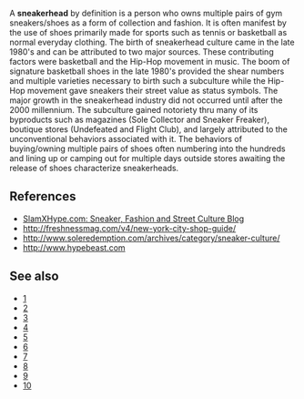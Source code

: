 A '''sneakerhead''' by definition is a person who owns multiple pairs of gym sneakers/shoes as a form of collection and fashion.  It is often manifest by the use of shoes primarily made for sports such as tennis or basketball as normal everyday clothing.  The birth of sneakerhead culture came in the late 1980's and can be attributed to two major sources.  These contributing factors were basketball and the Hip-Hop movement in music.  The boom of signature basketball shoes in the late 1980's provided the shear numbers and multiple varieties necessary to birth such a subculture while the Hip-Hop movement gave sneakers their street value as status symbols.  The major growth in the sneakerhead industry did not occurred until after the 2000 millennium.  The subculture gained notoriety thru many of its byproducts such as magazines (Sole Collector and Sneaker Freaker), boutique stores (Undefeated and Flight Club), and largely attributed to the unconventional behaviors associated with it.  The behaviors of buying/owning multiple pairs of shoes often numbering into the hundreds and lining up or camping out for multiple days outside stores awaiting the release of shoes characterize sneakerheads.

==References==
*[http://www.slamxhype.com SlamXHype.com: Sneaker, Fashion and Street Culture Blog]
*http://freshnessmag.com/v4/new-york-city-shop-guide/
*http://www.soleredemption.com/archives/category/sneaker-culture/
*http://www.hypebeast.com

== See also ==
*[http://freshnessmag.com/v4/]
*[http://www.nike.com/nikeskateboarding/v2/main.html]
*[http://www.hypebeast.com/]
*[http://www.flightclubny.com/index.php?fc=ny]
*[http://pickyourshoes.com/]
*[http://23isback.com/]
*[http://www.issforums.com/forums/]
*[http://niketalk.com/]
*[http://www.conceptshop.com.hk/AboutUs.jsp]
*[http://www.sneaker-websites.com/sneaker-blog/hypebeast-fashion-sneaker-website/]
{{Uncategorized|date=April 2007}}